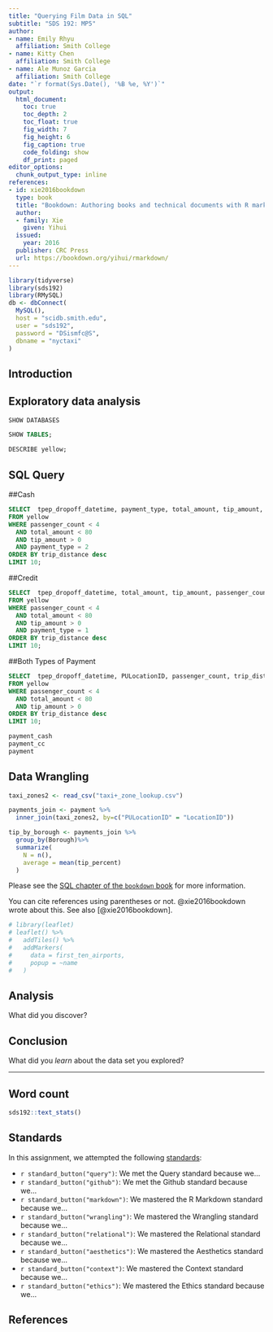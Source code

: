 ```yaml
---
title: "Querying Film Data in SQL"
subtitle: "SDS 192: MP5"
author: 
- name: Emily Rhyu
  affiliation: Smith College
- name: Kitty Chen 
  affiliation: Smith College
- name: Ale Munoz Garcia
  affiliation: Smith College
date: "`r format(Sys.Date(), '%B %e, %Y')`"
output: 
  html_document:
    toc: true
    toc_depth: 2
    toc_float: true
    fig_width: 7
    fig_height: 6
    fig_caption: true
    code_folding: show
    df_print: paged
editor_options: 
  chunk_output_type: inline
references:
- id: xie2016bookdown
  type: book
  title: "Bookdown: Authoring books and technical documents with R markdown"
  author: 
  - family: Xie
    given: Yihui
  issued:
    year: 2016
  publisher: CRC Press
  url: https://bookdown.org/yihui/rmarkdown/
---
```


```r
library(tidyverse)
library(sds192)
library(RMySQL)
db <- dbConnect(
  MySQL(), 
  host = "scidb.smith.edu", 
  user = "sds192", 
  password = "DSismfc@S", 
  dbname = "nyctaxi"
)

```

## Introduction


## Exploratory data analysis

```sql
SHOW DATABASES
```

```sql
SHOW TABLES;
```

```sql
DESCRIBE yellow;
```

## SQL Query

##Cash
```sql
SELECT  tpep_dropoff_datetime, payment_type, total_amount, tip_amount, passenger_count, trip_distance
FROM yellow
WHERE passenger_count < 4 
  AND total_amount < 80 
  AND tip_amount > 0
  AND payment_type = 2
ORDER BY trip_distance desc
LIMIT 10;
```

##Credit
```sql
SELECT  tpep_dropoff_datetime, total_amount, tip_amount, passenger_count, trip_distance
FROM yellow
WHERE passenger_count < 4
  AND total_amount < 80 
  AND tip_amount > 0
  AND payment_type = 1
ORDER BY trip_distance desc
LIMIT 10;
```

##Both Types of Payment
```sql
SELECT  tpep_dropoff_datetime, PULocationID, passenger_count, trip_distance, payment_type, total_amount, tip_amount, (tip_amount/total_amount)*100 AS tip_percent
FROM yellow
WHERE passenger_count < 4
  AND total_amount < 80 
  AND tip_amount > 0
ORDER BY trip_distance desc
LIMIT 10;

```

```r
payment_cash
payment_cc
payment
```

## Data Wrangling

```r
taxi_zones2 <- read_csv("taxi+_zone_lookup.csv")
```

```r
payments_join <- payment %>%
  inner_join(taxi_zones2, by=c("PULocationID" = "LocationID"))

tip_by_borough <- payments_join %>%
  group_by(Borough)%>%
  summarize(
    N = n(),
    average = mean(tip_percent)
  )
```


Please see the [SQL chapter of the `bookdown` book](
https://rmarkdown.rstudio.com/authoring_knitr_engines.html%23sql#sql) for more information. 

You can cite references using parentheses or not. @xie2016bookdown wrote about this. See also [@xie2016bookdown].

```r
# library(leaflet)
# leaflet() %>%
#   addTiles() %>%
#   addMarkers(
#     data = first_ten_airports,
#     popup = ~name
#   )
```


## Analysis

What did you discover? 

## Conclusion

What did you *learn* about the data set you explored?  

---

## Word count

```r
sds192::text_stats()
```


## Standards

In this assignment, we attempted the following [standards](https://beanumber.github.io/sds192/standards.html):

- `r standard_button("query")`: We met the Query standard because we...
- `r standard_button("github")`: We met the Github standard because we...
- `r standard_button("markdown")`: We mastered the R Markdown standard because we...
<!-- - `r standard_button("function")`: We mastered the Function standard because we... -->
- `r standard_button("wrangling")`: We mastered the Wrangling standard because we...
<!-- - `r standard_button("iteration")`: We mastered the Iteration standard because we... -->
- `r standard_button("relational")`: We mastered the Relational standard because we...
- `r standard_button("aesthetics")`: We mastered the Aesthetics standard because we...
- `r standard_button("context")`: We mastered the Context standard because we...
- `r standard_button("ethics")`: We mastered the Ethics standard because we...
<!-- - `r standard_button("reshape")`: We mastered the Reshape standard because we... -->
<!-- - `r standard_button("spatial")`: We met the Spatial standard because we... -->
<!-- - `r standard_button("leaflet")`: We met the Leaflet standard because we... -->


## References
